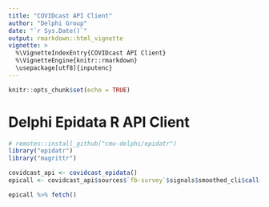 ```yaml
---
title: "COVIDcast API Client"
author: "Delphi Group"
date: "`r Sys.Date()`"
output: rmarkdown::html_vignette
vignette: >
  %\VignetteIndexEntry{COVIDcast API Client}
  %\VignetteEngine{knitr::rmarkdown}
  \usepackage[utf8]{inputenc}
---
```


```r
knitr::opts_chunk$set(echo = TRUE)
```

# Delphi Epidata R API Client

```r
# remotes::install_github("cmu-delphi/epidatr")
library("epidatr")
library("magrittr")
```

```r
covidcast_api <- covidcast_epidata()
epicall <- covidcast_api$sources$`fb-survey`$signals$smoothed_cli$call("nation", "us", epirange(20210405, 20210410))
```

```r
epicall %>% fetch()
```
